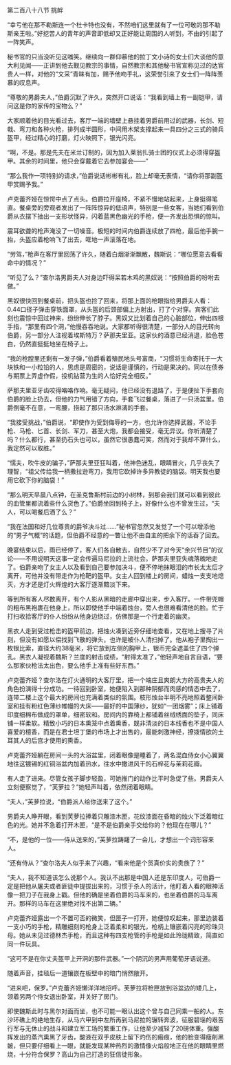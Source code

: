 

第二百八十八节 挑衅

“幸亏他在那不勒斯连一个杜卡特也没有，不然咱们这里就有了一位可敬的那不勒斯亲王啦。”好挖苦人的青年的声音即低却又正好能让周围的人听到，不由的引起了一阵笑声。

秘书官的只当没听见这嗤笑。继续向一群仰慕他的拉丁文小诗的女士们大谈他的意大利见闻――正讲到他去觐见教宗的事情，自然教宗和其他秘书官宣称见过的达官贵人一样，对他的“文采”青睐有加，赐予他吻手礼，这荣誉引来了女士们一阵阵羡慕的叹息声。

“尊敬的男爵夫人，”伯爵沉默了许久，突然开口说话：“我看到墙上有一副铠甲，请问这是你的家传的宝物么？”

大家顺着他的目光看过去，客厅一端的墙壁上悬挂着男爵前用过的武器，长剑、短戟、弯刀和各种火枪，排列成半圆形，中间用木架支撑起来一具四分之三式的骑兵盔甲，经过精心的打磨，灯火映照下，银光闪亮。

“啊，不是。那是先夫在米兰订制的，因为加入莱翁扎骑士团的仪式上必须得穿盔甲。其余的时间里，他只会穿戴着它去参加宴会――”

“那么我作一项特别的请求，”伯爵说话彬彬有礼，脸上却毫无表情，“请你将那副盔甲赏赐予我。”

卢克蕾齐娅在惊愕中点了点头。伯爵拉开座椅，不紧不慢地站起来，上身挺得笔直。餐桌旁的旁观者发出了一阵阵惊异的低语声，特别是一些女客，当她们看到伯爵从衣摆下抽出一支形状怪异，闪着蓝黑色幽光的手枪，便一齐发出恐惧的惊叫。

震耳欲聋的枪声淹没了一切噪音。极短的时间内伯爵连续放了四枪，最后他手腕一抬，头盔应着枪响飞了出去，哐地一声滚落在地。

“劳驾，”枪声在客厅里回荡了许久，随着白烟渐渐飘散，魏斯说：“哪位愿意去看看命中的情况？”

“听见了么？”查尔洛男爵夫人对身边吓得呆若木鸡的黑奴说：“按照伯爵的吩咐去做。”

黑奴很快回到餐桌前，把头盔也捡了回来，将那上面的枪眼指给男爵夫人看：0.44口径子弹击穿铁面罩，从头盔的后颈部偏上方射出，打了个对穿。宾客们此刻也震惊中回过神来，纷纷伸长了脖子。黑奴又比划着自己的心脏部位，伸出四根手指，“那里有四个洞，”他慢吞吞地说。大家都听得很清楚，一部分人的目光转向伯爵，另一部分人注视着埃斯特万？萨那夫里亚。这家伙的酒意已经消退，脸色苍白，仍然直挺挺地坐在椅子上。

“我的枪膛里还剩有一发子弹，”伯爵看着殖民地头号富商，“习惯将生命寄托于一大块铁和一小粒铅的人，思虑是周密的，说话是谨慎的，行动是果决的。同以在债券与期票上弄虚作假，投机钻营为生的人恰好完全相反。”

萨那夫里亚牙齿咬得咯咯作响。毫无疑问，他已经没有退路了，于是便扯下手套向伯爵的脸上扔去，但他的力气用错了方向，手套飞过餐桌，落进了一只汤盆里。伯爵倒毫不在意，一弯腰，捞起了那只汤水淋漓的手套。

“我接受挑战，”伯爵说，“即使作为受到侮辱的一方，也允许你选择武器，不论手枪、马枪、匕首、长剑、军刀，甚至大炮，我都会接受，毫无异议。你听清楚了吗？什么都行，甚至扔石头也可以，虽然它很愚蠢可笑，然而对于我却不算什么，我定然可以取胜。”

“懦夫，吹牛皮的骗子，”萨那夫里亚狂叫着，他神色迷乱，眼睛冒火，几乎丧失了理智，“祖父传给我一柄撒拉逊弯刀，我用它砍掉许多异教徒的脑袋。明天我也要用它砍下你的脑袋！”

“那么明天早晨八点钟，在圣克鲁斯村前边的小树林，到那会我们就可以看到彼此的血管里都流着些什么货色了。”伯爵坐回到椅子上，好像什么也不曾发生过，“夫人，可以喝餐后酒了么？”

“我在法国和好几位尊贵的爵爷决斗过……”秘书官忽然又发觉了一个可以增添他的“男子气概”的话题，但伯爵不经意的一瞥让他不由自主的把余下的话吞了回去。

晚宴结束以后，雨已经停了，客人们各自散去，自然少不了对今天“余兴节目”的议论――不用说明天这事一定会传遍马尼拉的上流社会。萨那夫里亚失魂落魄地走了。伯爵亲吻了女主人以及看到自己要参加决斗，便不停地抹眼泪的市长太太后才离开，可他并没有带走作为枪靶的盔甲。女主人回到楼上的房间，蜡烛一支支地熄灭，方才还是灯火辉煌的大客厅逐渐黯淡下来。

等到所有客人尽数离开，有个人影从黑暗的走廊中穿出来，步入客厅。一件带兜帽的粗布黑袍裹在他身上，所以即使他手中端着烛台，旁人也很难看清他的脸。忙于打扫收拾客厅的仆人纷纷从他身边绕过，仿佛那是一个行走着的幽灵。

黑衣人走到受过枪击的盔甲前边，把烛火凑到近旁仔细地查看，又在地上搜寻了片刻，但没有如愿以偿找到飞散的弹头，也许是被仆人清扫掉了。他从袍子里掏出一枚银比索，直径大约38毫米，将它放到左侧的胸甲上，银币完全遮盖住了四个弹孔。黑衣人凝视着魏斯？兰度的射击成绩，“射得太准了，”他轻声地自言自语，“要么那家伙枪法太出色，要么他手上准有些好东西。”

卢克蕾齐娅？查尔洛在灯火通明的大客厅里，把一个端庄且爽朗大方的高贵夫人的角色扮演得十分成功。一待回到卧室，她便陷入到那种阴郁而肉感的情态中去了，连带二楼上这个最大的房间也充满着类似的氛围。枝形烛台半明不亮地照着整间卧室和挂有粉红色薄纱帷幔的大床――最好的中国薄纱，犹如“一团烟雾”；床上铺着印度细棉布做成的罩单，细密软和。房间内的靠椅上都铺着丝绒绣面的垫子，同床铺一样柔软。精致小巧的日本熏笼中点着熏香，既非清淡的日本线香也不是中国人喜爱的檀香，而是在君士坦丁堡的市场上才出售的，最能刺激神经，撩拨情欲的土耳其人的后宫才使用的熏香。

卢克蕾齐娅躺在房间一头的大浴盆里，闭着眼像是睡着了，两名混血侍女小心翼翼地往这镀锡的红铜浴盆内加着热水，往水中撒进风干的石梓花与茉莉花瓣。

有人走了进来。尽管女孩子脚步轻盈，可她推门的动作比平时急促了些。男爵夫人立刻便察觉了，“芙萝拉？”她轻声叫着，依然闭着眼睛。

“夫人，”芙萝拉说，“伯爵派人给你送来了这个。”

男爵夫人睁开眼，看到芙萝拉捧着只雕漆木匣，花纹漆面在昏暗的烛火下泛着暗红色的光。她并不急着打开木匣，“是不是伯爵亲手交给你的？他现在在哪儿？”

“不，是他的一位――侍从送来的，”芙萝拉踌躇了一会儿，才想出一个词形容来人。

“还有侍从？”查尔洛夫人似乎来了兴趣，“看来他是个货真价实的贵族了？”

“夫人，我不知道该怎么说那个人。我认不出那是中国人还是东印度人，可伯爵一定是把他从屠夫或者匪徒中提拔出来的，习惯于杀人的活计，他盯着人看的眼神活像一把刀子在我身上戳。但他的确是坐着伯爵的马车来的，也坐着伯爵的马车离开。那样的马车在这里绝对找不出第二辆。”

卢克蕾齐娅露出一个不置可否的微笑，但匣子一打开，她便惊叹起来，那里边装着一支小巧的手枪，精雕细刻的枪身上泛着柔和的银光，枪柄上镶嵌着闪亮的珍珠贝母。她从未见过德林杰手枪，而且这种有四支枪管的手枪是如此玲珑精致，简直如同一件玩具。

“这可不是在你丈夫盔甲上开洞的那件武器。”一个阴沉的男声用葡萄牙语说道。

随着声音，挂毯后一道镶嵌在板壁中的暗门悄然敞开。

“进来吧，保罗。”卢克蕾齐娅懒洋洋地招呼。芙萝拉将枪匣放到浴盆边的矮几上，领着另两个侍女退出卧室，并关好了房门。

即使魏斯此时与黑尔对面而坐，也不可能一眼认出这个曾与自己同乘一船的人。东沙环礁上的绝地生存，从马六甲到中左所再到马尼拉的辗转奔波，征服碧瑶的艰苦行军与无休止的战斗和建立军工场的繁重工作，让他至少减轻了20磅体重。强酸挥发出的蒸汽熏黑了牙齿，酸液在双手皮肤上留下灼伤的瘢痕，他的脸变得瘦削黑皴，但只要仔细看上一眼，就能发现某种热烈的激情像火焰般地正在他的眼睛里燃烧，十分符合保罗？高山为自己打造的狂信徒形象。

